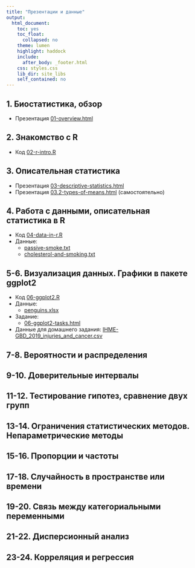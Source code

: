```yaml
---
title: "Презентации и данные"
output:
  html_document:
    toc: yes
    toc_float:
      collapsed: no
    theme: lumen
    highlight: haddock
    include:
      after_body: _footer.html
    css: styles.css
    lib_dir: site_libs
    self_contained: no
---
```


## 1. Биостатистика, обзор

- Презентация [01-overview.html](01-overview.html)

## 2. Знакомство с R

- Код [02-r-intro.R](02-r-intro.R)

## 3. Описательная статистика

- Презентация [03-descriptive-statistics.html](03-descriptive-statistics.html)
- Презентация [03.2-types-of-means.html](03.2-types-of-means.html)  (самостоятельно)

## 4. Работа с данными, описательная статистика в R

- Код [04-data-in-r.R](04-data-in-r.R)
- Данные:
    - [passive-smoke.txt](data/passive-smoke.txt)
    - [cholesterol-and-smoking.txt](data/cholesterol-and-smoking.txt)

## 5-6. Визуализация данных. Графики в пакете ggplot2

<!-- - Презентация [05-data-visualisation.html](05-data-visualisation.html) -->
- Код [06-ggplot2.R](06-ggplot2.R)
- Данные:
    - [penguins.xlsx](data/penguins.xlsx)
- Задание:
    - [06-ggplot2-tasks.html](06-ggplot2-tasks.html)
    
- Данные для домашнего задания: [IHME-GBD_2019_injuries_and_cancer.csv](data/IHME-GBD_2019_injuries_and_cancer.csv)


## 7-8. Вероятности и распределения

<!-- - Презентация [07-probabilities.html](07-probabilities.html) -->
<!-- - Презентация [07.2-monty-hall-problem.html](07.2-monty-hall-problem.html) (самостоятельно) -->
<!-- - Код [08-probabilities-in-r.R](08-probabilities-in-r.R) -->

## 9-10. Доверительные интервалы

<!-- - Презентация [09-confidence-intervals.html](09-confidence-intervals.html) -->
<!-- - Код [10-confidence-intervals-in-r.R](10-confidence-intervals-in-r.R) -->

## 11-12. Тестирование гипотез, сравнение двух групп

<!-- - Презентация [11-hypothesis-testing.html](11-hypothesis-testing.html) -->
<!-- - Код [12-hypothesis-testing-in-r.R](12-hypothesis-testing-in-r.R) -->

## 13-14. Ограничения статистических методов. Непараметрические методы

<!-- - Презентация [13-assumptions-and-nonparametrics.html](13-assumptions-and-nonparametrics.html) -->
<!-- - Код [14-assumptions-and-nonparametrics-in-r.R](14-assumptions-and-nonparametrics-in-r.R) -->

## 15-16. Пропорции и частоты

<!-- - Презентация [15-proportions-and-frequencies.html](15-proportions-and-frequencies.html) -->
<!-- - Код [16-proportions-and-frequencies-in-r.R](16-proportions-and-frequencies-in-r.R) -->

## 17-18. Случайность в пространстве или времени

<!-- - Презентация [17-randomness-in-space-and-time.html](17-randomness-in-space-and-time.html) -->
<!-- - Код [18-randomness-in-space-and-time-in-r.R](18-randomness-in-space-and-time-in-r.R) -->

## 19-20. Связь между категориальными переменными

<!-- - Презентация [19-assotiation-between-categorical-data.html](19-assotiation-between-categorical-data.html) -->
<!-- - Код [20-assotiation-between-categorical-data-in-r.R](20-assotiation-between-categorical-data-in-r.R) -->

## 21-22. Дисперсионный анализ

<!-- - Презентация [21-anova.html](21-anova.html) -->
<!-- - Код [22-anova-in-r.R](22-anova-in-r.R) -->

## 23-24. Корреляция и регрессия

<!-- - Презентация [23-correlation-and-regression.html](23-correlation-and-regression.html) -->
<!-- - Код [24-correlation-and-regression-in-r.R](24-correlation-and-regression-in-r.R) -->

